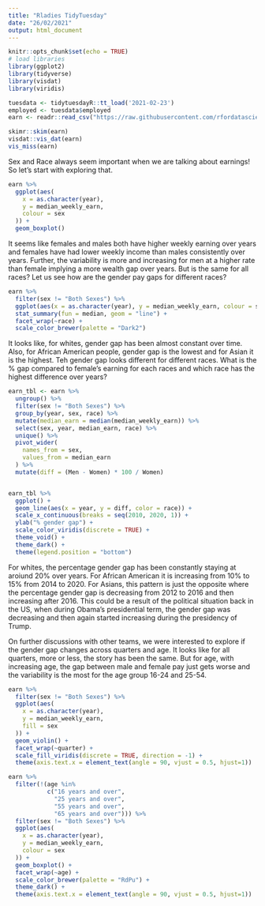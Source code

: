 ```yaml
---
title: "Rladies TidyTuesday"
date: "26/02/2021"
output: html_document
---
```


```r
knitr::opts_chunk$set(echo = TRUE)
# load libraries
library(ggplot2)
library(tidyverse)
library(visdat)
library(viridis)
```


<!-- # Read the data and explore classand missingness -->

```r
tuesdata <- tidytuesdayR::tt_load('2021-02-23')
employed <- tuesdata$employed
earn <- readr::read_csv("https://raw.githubusercontent.com/rfordatascience/tidytuesday/master/data/2021/2021-02-23/earn.csv")
```


```r
skimr::skim(earn)
visdat::vis_dat(earn)
vis_miss(earn)
```

Sex and Race always seem important when we are talking about earnings! So let's start with exploring that.

```r
earn %>%
  ggplot(aes(
    x = as.character(year),
    y = median_weekly_earn,
    colour = sex
  )) +
  geom_boxplot()
```

 
It seems like females and males both have higher weekly earning over years and females have had lower weekly income than males consistently over years. Further, the variability is more and increasing for men at a higher rate than female implying a more wealth gap over years.
But is the same for all races? Let us see how are the gender pay gaps for different races?

```r
earn %>%
  filter(sex != "Both Sexes") %>%
  ggplot(aes(x = as.character(year), y = median_weekly_earn, colour = sex, group = sex)) +
  stat_summary(fun = median, geom = "line") +
  facet_wrap(~race) +
  scale_color_brewer(palette = "Dark2")
```


It looks like, for whites, gender gap has been almost constant over time. Also, for African American people, gender gap is the lowest and for Asian it is the highest. Teh gender gap looks different for different races. What is the % gap compared to female's earning for each races and which race has the highest difference over years?


```r
earn_tbl <- earn %>%
  ungroup() %>%
  filter(sex != "Both Sexes") %>%
  group_by(year, sex, race) %>%
  mutate(median_earn = median(median_weekly_earn)) %>%
  select(sex, year, median_earn, race) %>%
  unique() %>%
  pivot_wider(
    names_from = sex,
    values_from = median_earn
  ) %>%
  mutate(diff = (Men - Women) * 100 / Women)


earn_tbl %>%
  ggplot() +
  geom_line(aes(x = year, y = diff, color = race)) +
  scale_x_continuous(breaks = seq(2010, 2020, 1)) +
  ylab("% gender gap") +
  scale_color_viridis(discrete = TRUE) +
  theme_void() +
  theme_dark() +
  theme(legend.position = "bottom")
```

For whites, the percentage gender gap has been constantly staying at aroiund 20% over years. For African American it is increasing from 10% to 15% from 2014 to 2020. For Asians, this pattern is just the opposite where the percentage gender gap is decreasing from 2012 to 2016 and then increasing after 2016. This could be a result of the political situation back in the US, when during Obama's presidential term, the gender gap was decreasing and then again started increasing during the presidency of Trump.


On further discussions with other teams, we were interested to explore if the gender gap changes across quarters and age. It looks like for all quarters, more or less, the story has been the same. But for age, with increasing age, the gap between male and female pay just gets worse and the variability is the most for the age group 16-24 and 25-54.


```r
earn %>% 
  filter(sex != "Both Sexes") %>%
  ggplot(aes(
    x = as.character(year),
    y = median_weekly_earn,
    fill = sex
  )) +
  geom_violin() +
  facet_wrap(~quarter) +
  scale_fill_viridis(discrete = TRUE, direction = -1) +
  theme(axis.text.x = element_text(angle = 90, vjust = 0.5, hjust=1))
```


```r
earn %>%
  filter(!(age %in% 
           c("16 years and over", 
             "25 years and over",
             "55 years and over",
             "65 years and over"))) %>% 
  filter(sex != "Both Sexes") %>%
  ggplot(aes(
    x = as.character(year),
    y = median_weekly_earn,
    colour = sex
  )) +
  geom_boxplot() +
  facet_wrap(~age) +
  scale_color_brewer(palette = "RdPu") + 
  theme_dark() + 
  theme(axis.text.x = element_text(angle = 90, vjust = 0.5, hjust=1))
```


